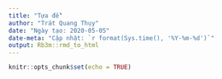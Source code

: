 ```yaml
---
title: "Tựa đề"
author: "Trát Quang Thụy"
date: "Ngày tạo: 2020-05-05"
date-meta: "Cập nhật: `r format(Sys.time(), '%Y-%m-%d')`"
output: Rb3m::rmd_to_html
---
```


```r
knitr::opts_chunk$set(echo = TRUE)
```
